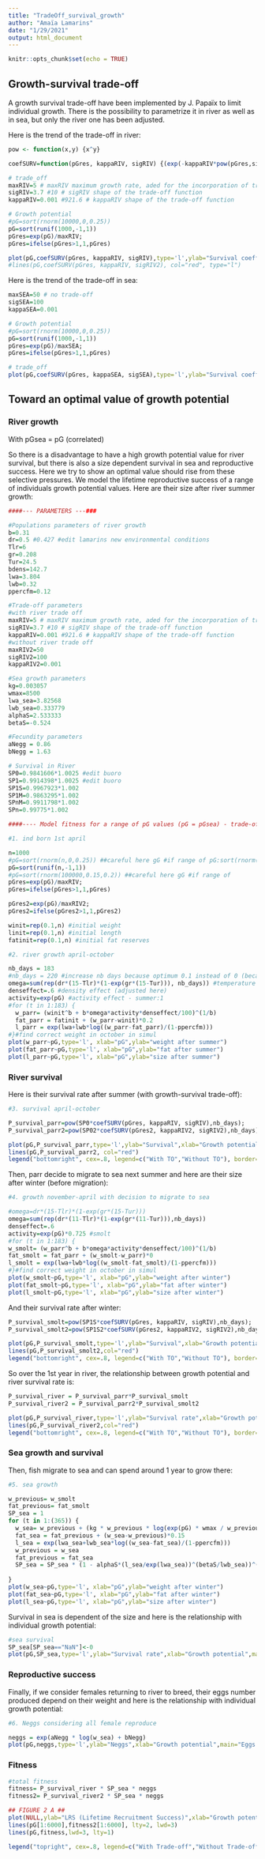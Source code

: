 ```yaml
---
title: "TradeOff_survival_growth"
author: "Amaïa Lamarins"
date: "1/29/2021"
output: html_document
---
```


```r
knitr::opts_chunk$set(echo = TRUE)
```

## Growth-survival trade-off

A growth survival trade-off have been implemented by J. Papaïx to limit individual growth. There is the possibility to parametrize it in river as well as in sea, but only the river one has been adjusted.

Here is the trend of the trade-off in river:

```r

pow <- function(x,y) {x^y}

coefSURV=function(pGres, kappaRIV, sigRIV) {(exp(-kappaRIV*pow(pGres,sigRIV))-exp(-kappaRIV))/(1-exp(-kappaRIV))}

# trade_off
maxRIV=5 # maxRIV maximum growth rate, aded for the incorporation of trade-off growth/survival
sigRIV=3.7 #10 # sigRIV shape of the trade-off function
kappaRIV=0.001 #921.6 # kappaRIV shape of the trade-off function

# Growth potential
#pG=sort(rnorm(10000,0,0.25))
pG=sort(runif(1000,-1,1))
pGres=exp(pG)/maxRIV;
pGres=ifelse(pGres>1,1,pGres)

plot(pG,coefSURV(pGres, kappaRIV, sigRIV),type='l',ylab="Survival coefficient",xlab="Growth potential",main="River trade-off",xlim=c(-1,1))
#lines(pG,coefSURV(pGres, kappaRIV, sigRIV2), col="red", type="l")


```

Here is the trend of the trade-off in sea:

```r
maxSEA=50 # no trade-off
sigSEA=100
kappaSEA=0.001

# Growth potential
#pG=sort(rnorm(10000,0,0.25))
pG=sort(runif(1000,-1,1))
pGres=exp(pG)/maxSEA;
pGres=ifelse(pGres>1,1,pGres)

# trade_off
plot(pG,coefSURV(pGres, kappaSEA, sigSEA),type='l',ylab="Survival coefficient",xlab="Growth potential",main="Trade-off at sea")

```

## Toward an optimal value of growth potential

### River growth

With pGsea = pG (correlated)

So there is a disadvantage to have a high growth potential value for river survival, but there is also a size dependent survival in sea and reproductive success. Here we try to show an optimal value should rise from these selective pressures.
We model the lifetime reproductive success of a range of individuals growth potential values.
Here are their size after river summer growth:

```r

####--- PARAMETERS ---###

#Populations parameters of river growth
b=0.31
dr=0.5 #0.427 #edit lamarins new environmental conditions
Tlr=6
gr=0.208
Tur=24.5
bdens=142.7
lwa=3.804
lwb=0.32
ppercfm=0.12

#Trade-off parameters
#with river trade off
maxRIV=5 # maxRIV maximum growth rate, aded for the incorporation of trade-off growth/survival
sigRIV=3.7 #10 # sigRIV shape of the trade-off function
kappaRIV=0.001 #921.6 # kappaRIV shape of the trade-off function
#without river trade off
maxRIV2=50
sigRIV2=100
kappaRIV2=0.001

#Sea growth parameters
kg=0.003057
wmax=8500
lwa_sea=3.82568
lwb_sea=0.333779
alphaS=2.533333
betaS=-0.524

#Fecundity parameters
aNegg = 0.86
bNegg = 1.63

# Survival in River
SP0=0.9841606*1.0025 #edit buoro
SP1=0.9914398*1.0025 #edit buoro
SP1S=0.9967923*1.002
SP1M=0.9863295*1.002
SPnM=0.9911798*1.002
SPn=0.99775*1.002

####---- Model fitness for a range of pG values (pG = pGsea) - trade-off in river only ----###

#1. ind born 1st april

n=1000
#pG=sort(rnorm(n,0,0.25)) ##careful here gG #if range of pG:sort(rnorm(100000,0,(0.2/sqrt(0.14))))
pG=sort(runif(n,-1,1))
#pG=sort(rnorm(100000,0.15,0.2)) ##careful here gG #if range of
pGres=exp(pG)/maxRIV;
pGres=ifelse(pGres>1,1,pGres)

pGres2=exp(pG)/maxRIV2;
pGres2=ifelse(pGres2>1,1,pGres2)

winit=rep(0.1,n) #initial weight
linit=rep(0.1,n) #initial length
fatinit=rep(0.1,n) #initial fat reserves

#2. river growth april-october

nb_days = 183
#nb_days = 220 #increase nb days because optimum 0.1 instead of 0 (because we missed parr 1+ ? that would stay longer in river and present the higher differences in term of trade-off survival ...)
omega=sum(rep(dr*(15-Tlr)*(1-exp(gr*(15-Tur))), nb_days)) #temperature effect #15 
denseffect=.6 #density effect (adjusted here)
activity=exp(pG) #activity effect - summer:1
#for (t in 1:183) {
  w_parr= (winit^b + b*omega*activity*denseffect/100)^(1/b)
  fat_parr = fatinit + (w_parr-winit)*0.2 
  l_parr = exp(lwa+lwb*log((w_parr-fat_parr)/(1-ppercfm)))
#}#find correct weight in october in simul
plot(w_parr~pG,type='l', xlab="pG",ylab="weight after summer")
plot(fat_parr~pG,type='l', xlab="pG",ylab="fat after summer")
plot(l_parr~pG,type='l', xlab="pG",ylab="size after summer")
```

### River survival

Here is their survival rate after summer (with growth-survival trade-off):
```r

#3. survival april-october

P_survival_parr=pow(SP0*coefSURV(pGres, kappaRIV, sigRIV),nb_days);
P_survival_parr2=pow(SP02*coefSURV(pGres2, kappaRIV2, sigRIV2),nb_days);

plot(pG,P_survival_parr,type='l',ylab="Survival",xlab="Growth potential",main="Survival summer")
lines(pG,P_survival_parr2, col="red")
legend("bottomright", cex=.8, legend=c("With TO","Without TO"), border=NA,fill=c("black","red"), bty="n")
```

Then, parr decide to migrate to sea next summer and here are their size after winter (before migration):
```r
#4. growth november-april with decision to migrate to sea

#omega=dr*(15-Tlr)*(1-exp(gr*(15-Tur)))
omega=sum(rep(dr*(11-Tlr)*(1-exp(gr*(11-Tur))),nb_days))
denseffect=.6
activity=exp(pG)*0.725 #smolt
#for (t in 1:183) {
w_smolt= (w_parr^b + b*omega*activity*denseffect/100)^(1/b)
fat_smolt = fat_parr + (w_smolt-w_parr)*0
l_smolt = exp(lwa+lwb*log((w_smolt-fat_smolt)/(1-ppercfm)))
#}#find correct weight in october in simul
plot(w_smolt~pG,type='l', xlab="pG",ylab="weight after winter")
plot(fat_smolt~pG,type='l', xlab="pG",ylab="fat after winter")
plot(l_smolt~pG,type='l', xlab="pG",ylab="size after winter")
```

And their survival rate after winter:
```r
P_survival_smolt=pow(SP1S*coefSURV(pGres, kappaRIV, sigRIV),nb_days);
P_survival_smolt2=pow(SP1S2*coefSURV(pGres2, kappaRIV2, sigRIV2),nb_days);

plot(pG,P_survival_smolt,type='l',ylab="Survival",xlab="Growth potential",main="Survival winter")
lines(pG,P_survival_smolt2,col="red")
legend("bottomright", cex=.8, legend=c("With TO","Without TO"), border=NA,fill=c("black","red"), bty="n")
```

So over the 1st year in river, the relationship between growth potential and river survival rate is:
```r
P_survival_river = P_survival_parr*P_survival_smolt
P_survival_river2 = P_survival_parr2*P_survival_smolt2

plot(pG,P_survival_river,type='l',ylab="Survival rate",xlab="Growth potential",main="Survival after one year in river")
lines(pG,P_survival_river2,col="red")
legend("bottomright", cex=.8, legend=c("With TO","Without TO"), border=NA,fill=c("black","red"), bty="n")

```

### Sea growth and survival

Then, fish migrate to sea and can spend around 1 year to grow there:
```r
#5. sea growth

w_previous= w_smolt
fat_previous= fat_smolt
SP_sea = 1
for (t in 1:(365)) {
  w_sea= w_previous + (kg * w_previous * log(exp(pG) * wmax / w_previous)*1) 
  fat_sea = fat_previous + (w_sea-w_previous)*0.15
  l_sea = exp(lwa_sea+lwb_sea*log((w_sea-fat_sea)/(1-ppercfm)))
  w_previous = w_sea
  fat_previous = fat_sea
  SP_sea = SP_sea * (1 - alphaS*(l_sea/exp(lwa_sea))^(betaS/lwb_sea))^(1/30) #no tradeoff in sea
  
}
plot(w_sea~pG,type='l', xlab="pG",ylab="weight after winter")
plot(fat_sea~pG,type='l', xlab="pG",ylab="fat after winter")
plot(l_sea~pG,type='l', xlab="pG",ylab="size after winter")
```

Survival in sea is dependent of the size and here is the relationship with individual growth potential:
```r
#sea survival
SP_sea[SP_sea=="NaN"]<-0
plot(pG,SP_sea,type='l',ylab="Survival rate",xlab="Growth potential",main='Survival after one year in sea')
```

### Reproductive success

Finally, if we consider females returning to river to breed, their eggs number produced depend on their weight and here is the relationship with individual growth potential:
```r
#6. Neggs considering all female reproduce

neggs = exp(aNegg * log(w_sea) + bNegg)
plot(pG,neggs,type='l',ylab="Neggs",xlab="Growth potential",main="Eggs number by female")
```

### Fitness

```r
#total fitness
fitness= P_survival_river * SP_sea * neggs
fitness2= P_survival_river2 * SP_sea * neggs

## FIGURE 2 A ##
plot(NULL,ylab="LRS (Lifetime Recruitment Success)",xlab="Growth potential", xlim=c(-1,1), ylim=c(0,5))
lines(pG[1:6000],fitness2[1:6000], lty=2, lwd=3)
lines(pG,fitness,lwd=3, lty=1)

legend("topright", cex=.8, legend=c("With Trade-off","Without Trade-off"), border=NA,lty=c(1,2), bty="n")

```



